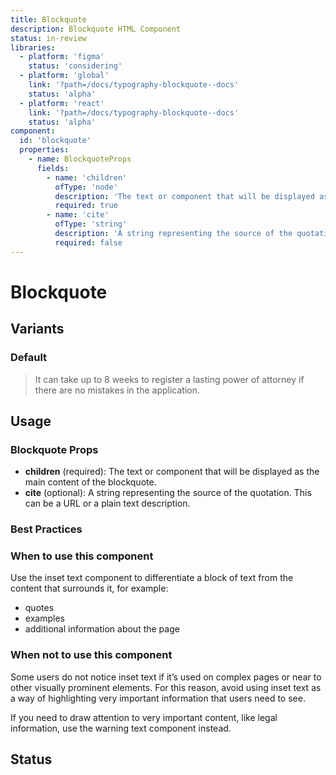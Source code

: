 ```yaml
---
title: Blockquote
description: Blockquote HTML Component
status: in-review
libraries:
  - platform: 'figma'
    status: 'considering'
  - platform: 'global'
    link: '?path=/docs/typography-blockquote--docs'
    status: 'alpha'
  - platform: 'react'
    link: '?path=/docs/typography-blockquote--docs'
    status: 'alpha'
component:
  id: 'blockquote'
  properties:
    - name: BlockquoteProps
      fields:
        - name: 'children'
          ofType: 'node'
          description: 'The text or component that will be displayed as the main content of the blockquote.'
          required: true
        - name: 'cite'
          ofType: 'string'
          description: 'A string representing the source of the quotation. This can be a URL or a plain text description.'
          required: false
---
```


# Blockquote

## Variants

### Default

<ComponentContainer>
  <Blockquote>
    It can take up to 8 weeks to register a lasting power of attorney if there
    are no mistakes in the application.
  </Blockquote>
</ComponentContainer>

## Usage

<ComponentPropertiesTable componentId="blockquote" />

### Blockquote Props

- **children** (required): The text or component that will be displayed as the main content of the blockquote.
- **cite** (optional): A string representing the source of the quotation. This can be a URL or a plain text description.

### Best Practices

### When to use this component

Use the inset text component to differentiate a block of text from the content that surrounds it, for example:

- quotes
- examples
- additional information about the page

### When not to use this component

Some users do not notice inset text if it’s used on complex pages or near to other visually prominent elements.
For this reason, avoid using inset text as a way of highlighting very important information that users need to see.

If you need to draw attention to very important content, like legal information, use the warning text component instead.

## Status

<ComponentStatusBlock componentId="blockquote" />
